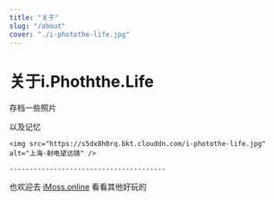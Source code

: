 ```yaml
---
title: "关于"
slug: "/about"
cover: "./i-photothe-life.jpg"
---
```


# 关于i.Phoththe.Life

存档一些照片

以及记忆


<p align="center">

    <img src="https://s5dx8h0rq.bkt.clouddn.com/i-photothe-life.jpg" alt="上海·射电望远镜" />
</p>


    ---------------------------------------


也欢迎去 [iMoss.online](https://imoss.online "iMoss.online") 看看其他好玩的


